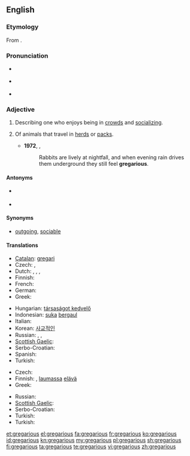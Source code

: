 {{was wotd|2008|October|28}}
==English==

===Etymology===
From {{etyl|la|en}} {{term|gregarius|gregārius|lang=la}}.

===Pronunciation===
* {{a|UK}} {{IPA|/ɡrɪˈɡɛə.ɹɪ.əs/}}
* {{a|US}} {{IPA|/ɡrɨˈɡɛɹ.i.əs/}}
* {{audio|en-us-gregarious.ogg|Audio (US)}}

===Adjective===
{{en-adj}}

# {{context|of a person}} Describing one who enjoys being in [[crowd]]s and [[socializing]].
# {{zoology}} Of animals that travel in [[herd]]s or [[pack]]s.
#* '''1972''', {{w|Richard Adams}}, ''{{w|Watership Down}}''
#*: Rabbits are lively at nightfall, and when evening rain drives them underground they still feel '''gregarious'''.

====Antonyms====
* {{sense|of a person}} {{l|en|ungregarious}}
* {{sense|zoology}} {{l|en|nongregarious}}

====Synonyms====
* {{sense|of a person who enjoys being in crowds}} [[outgoing]], [[sociable]]

====Translations====
{{trans-top|of a person who enjoys being in crowds}}
* [[Catalan]]: [[gregari]]
* Czech: {{t-|cs|družný}}, {{t+|cs|společenský}}
* Dutch: {{t+|nl|gezellig}},  {{t+|nl|sociaal}},  {{t-|nl|gregarieus}},  {{t+|nl|uitgaand}}
* Finnish: {{t-|fi|seurallinen}}
* French: {{t+|fr|sociable}}
* German: {{t+|de|gesellig}}
* Greek: {{t+|el|κοινωνικός|tr=koinonikós}}
{{trans-mid}}
* Hungarian: [[társaságot kedvelő]]
* Indonesian: [[suka]] [[gaul|bergaul]]
* Italian: {{t+|it|gregario}}
* Korean: [[사교적인]]
* Russian: {{t+|ru|общительный|m|tr=obschitelnyi|sc=Cyrl}}, {{t+|ru|коммуникабельный|m|tr=kommoonikabelnyi|sc=Cyrl}}, {{t+|ru|контактный|m|tr=kontaktnyi|sc=Cyrl}}
* [[Scottish Gaelic]]: {{t-|gd|greigheach|xs=Scottish Gaelic}}
* Serbo-Croatian: {{t-|sh|društven|xs=Serbo-Croatian}}
* Spanish: {{t+|es|gregario}}
* Turkish: {{t+|tr|sosyal}}
{{trans-bottom}}

{{trans-top|of animals that travel in herds}}
* Czech: {{t-|cs|stádní}}
* Finnish: {{t+|fi|lauma|alt=lauma-}}, [[lauma]]ssa [[elävä]]
* Greek: {{t+|el|αγελαίος|tr=agelaíos}}
{{trans-mid}}
* Russian: {{t+|ru|стадный|m|tr=stadnyi|sc=Cyrl}}
* [[Scottish Gaelic]]: {{t-|gd|greigheach|xs=Scottish Gaelic}}
* Serbo-Croatian: {{t-|sh|društven|xs=Serbo-Croatian}}
* Turkish: {{t-|tr|sürü halinde|alt=sürü hâlinde}}
* Turkish: {{t+|tr|sürücül}}
{{trans-bottom}}

[[et:gregarious]]
[[el:gregarious]]
[[fa:gregarious]]
[[fr:gregarious]]
[[ko:gregarious]]
[[id:gregarious]]
[[kn:gregarious]]
[[my:gregarious]]
[[pl:gregarious]]
[[sh:gregarious]]
[[fi:gregarious]]
[[ta:gregarious]]
[[te:gregarious]]
[[vi:gregarious]]
[[zh:gregarious]]